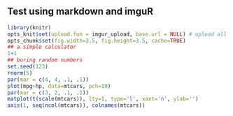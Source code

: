 Test using markdown and imguR
-------------

```r
library(knitr)
opts_knit$set(upload.fun = imgur_upload, base.url = NULL) # upload all images to imgur.com
opts_chunk$set(fig.width=3.5, fig.height=3.5, cache=TRUE)
## a simple calculator
1+1
## boring random numbers
set.seed(123)
rnorm(5)
par(mar = c(4, 4, .1, .1))
plot(mpg~hp, data=mtcars, pch=19)
par(mar = c(3, 2, .1, .1))
matplot(t(scale(mtcars)), lty=1, type='l', xaxt='n', ylab='')
axis(1, seq(ncol(mtcars)), colnames(mtcars))
```
